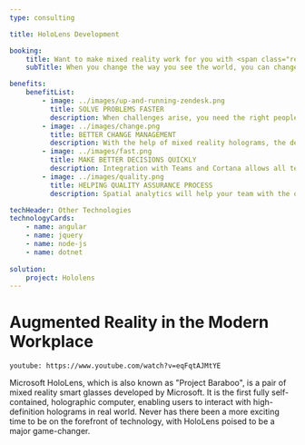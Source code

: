 ```yaml
---
type: consulting

title: HoloLens Development

booking:
    title: Want to make mixed reality work for you with <span class="red">HoloLens</span>?
    subTitle: When you change the way you see the world, you can change the world you see

benefits:
    benefitList:
        - image: ../images/up-and-running-zendesk.png
          title: SOLVE PROBLEMS FASTER
          description: When challenges arise, you need the right people with the right expertise. Integrated with Microsoft Remote Assist, HoloLens allows you to connect your team members across devices quickly and start to work on the problem even they are a world apart.
        - image: ../images/change.png
          title: BETTER CHANGE MANAGEMENT
          description: With the help of mixed reality holograms, the developers can pre-optimized their workflows and see how the changes will affect their actual working environment in advance.
        - image: ../images/fast.png
          title: MAKE BETTER DECISIONS QUICKLY
          description: Integration with Teams and Cortana allows all team members to make quick, in-context decisions that speed up production. No matter how fast the team is moving, they can deliver the highest quality products every single time.
        - image: ../images/quality.png
          title: HELPING QUALITY ASSURANCE PROCESS
          description: Spatial analytics will help your team with the quality assurance process. With HoloLens, you can store time-stamped information and photos about your work orders for future reference easily.

techHeader: Other Technologies
technologyCards:
    - name: angular
    - name: jquery
    - name: node-js
    - name: dotnet 
    
solution:
    project: Hololens
---
```


# Augmented Reality in the Modern Workplace

`youtube: https://www.youtube.com/watch?v=eqFqtAJMtYE`

Microsoft HoloLens, which is also known as "Project Baraboo", is a pair of mixed reality smart glasses developed by Microsoft. It is the first fully self-contained, holographic computer, enabling users to interact with high-definition holograms in real world. Never has there been a more exciting time to be on the forefront of technology, with HoloLens poised to be a major game-changer.